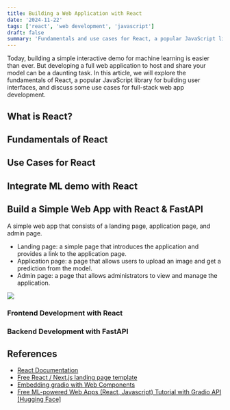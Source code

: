 ```yaml
---
title: Building a Web Application with React
date: '2024-11-22'
tags: ['react', 'web development', 'javascript']
draft: false
summary: 'Fundamentals and use cases for React, a popular JavaScript library for building user interfaces.'
---
```

Today, building a simple interactive demo for machine learning is easier than ever. But developing a full web application to host and share your model can be a daunting task. In this article, we will explore the fundamentals of React, a popular JavaScript library for building user interfaces, and discuss some use cases for full-stack web app development.

## What is React?

## Fundamentals of React

## Use Cases for React

## Integrate ML demo with React

## Build a Simple Web App with React & FastAPI
A simple web app that consists of a landing page, application page, and admin page.
- Landing page: a simple page that introduces the application and provides a link to the application page.
- Application page: a page that allows users to upload an image and get a prediction from the model.
- Admin page: a page that allows administrators to view and manage the application.

![](./web_app.png)

### Frontend Development with React

### Backend Development with FastAPI

## References
- [React Documentation](https://react.dev/learn)
- [Free React / Next.js landing page template](https://github.com/cruip/open-react-template?tab=readme-ov-file)
- [Embedding gradio with Web Components](https://www.gradio.app/guides/sharing-your-app#embedding-with-web-components)
- [Free ML-powered Web Apps (React, Javascript) Tutorial with Gradio API [Hugging Face]](https://www.youtube.com/watch?v=3IPttgpUWHg)